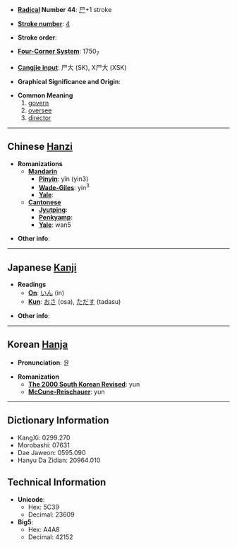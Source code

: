 * '''[[Wiktionary:Chinese radical index| Radical]] Number 44''': [[Wiktionary:Chinese radical index 尸|尸]]+1 stroke

* '''[[Wiktionary:Chinese total strokes index|Stroke number]]''': [[Wiktionary:Chinese total strokes index 4|4]]

* '''Stroke order''': 

* '''[[Wiktionary:Chinese four corner index|Four-Corner System]]''': 1750<sub>7</sub>

* '''[[Wiktionary:Chinese Cangjie index|Cangjie input]]''': 尸大 (SK), X尸大 (XSK)

* '''Graphical Significance and Origin''': 

* '''Common Meaning'''
*#[[govern]]
*# [[oversee]]
*# [[director]]

----

== Chinese [[Hanzi]] ==

* '''Romanizations'''
** '''[[Mandarin]]'''
*** '''[[Pinyin]]''': yǐn (yin3)
*** '''[[Wade-Giles]]''': yin<sup>3</sup>
*** '''[[Yale]]''': 
** '''[[Cantonese]]'''
*** '''[[Jyutping]]''':
*** '''[[Penkyamp]]''': 
*** '''[[Yale]]''': wan5

* '''Other info''': 

----

== Japanese [[Kanji]] ==

* '''Readings'''
** '''[[On]]''': [[いん]] (in)
** '''[[Kun]]''': [[おさ]] (osa), [[ただす]] (tadasu)

* '''Other info''':  

----

== Korean [[Hanja]] ==

* '''Pronunciation''': 윤

* '''Romanization'''
** '''[[The 2000 South Korean Revised Romanization|The 2000 South Korean Revised]]''': yun
** '''[[McCune-Reischauer]]''': yun

----

== Dictionary Information ==

* KangXi: 0299.270
* Morobashi: 07631
* Dae Jaweon: 0595.090
* Hanyu Da Zidian: 20964.010

== Technical Information ==

* '''Unicode''':
** Hex: 5C39
** Decimal: 23609
* '''Big5''':
** Hex: A4A8
** Decimal: 42152